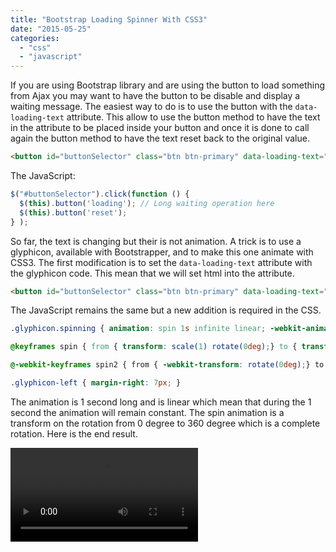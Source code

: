 ```yaml
---
title: "Bootstrap Loading Spinner With CSS3"
date: "2015-05-25"
categories: 
  - "css"
  - "javascript"
---
```


If you are using Bootstrap library and are using the button to load something from Ajax you may want to have the button to be disable and display a waiting message. The easiest way to do is to use the button with the `data-loading-text` attribute. This allow to use the button method to have the text in the attribute to be placed inside your button and once it is done to call again the button method to have the text reset back to the original value.

```html  
<button id="buttonSelector" class="btn btn-primary" data-loading-text="... Loading ..."> Do long action here</button> 
```  
The JavaScript: 

```typescript
$("#buttonSelector").click(function () { 
  $(this).button('loading'); // Long waiting operation here 
  $(this).button('reset'); 
} ); 
``` 


So far, the text is changing but their is not animation. A trick is to use a glyphicon, available with Bootstrapper, and to make this one animate with CSS3. The first modification is to set the `data-loading-text` attribute with the glyphicon code. This mean that we will set html into the attribute. 

```html  
<button id="buttonSelector" class="btn btn-primary" data-loading-text="<span class='glyphicon-left glyphicon glyphicon-refresh spinning'></span>... Loading ..."> Do long action here</button> 
```  

The JavaScript remains the same but a new addition is required in the CSS. 

```css
.glyphicon.spinning { animation: spin 1s infinite linear; -webkit-animation: spin2 1s infinite linear; }

@keyframes spin { from { transform: scale(1) rotate(0deg);} to { transform: scale(1) rotate(360deg);} }

@-webkit-keyframes spin2 { from { -webkit-transform: rotate(0deg);} to { -webkit-transform: rotate(360deg);} }

.glyphicon-left { margin-right: 7px; } 
```

The animation is 1 second long and is linear which mean that during the 1 second the animation will remain constant. The spin animation is a transform on the rotation from 0 degree to 360 degree which is a complete rotation. Here is the end result.

<video src="/videos/blog/BootstrapLoadingAnimationButton.mp4" controls/>
